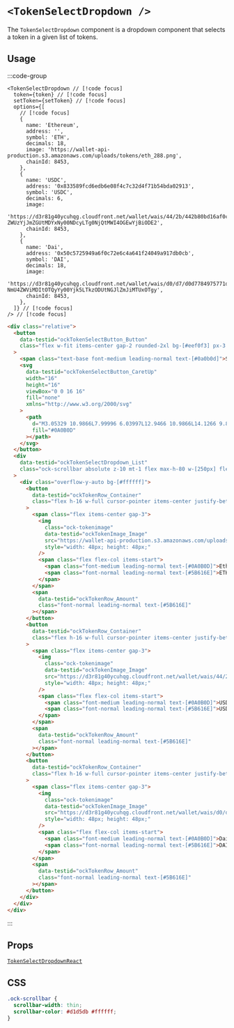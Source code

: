 
# `<TokenSelectDropdown />`

The `TokenSelectDropdown` component is a dropdown component that selects a token in a given list of tokens.

## Usage

:::code-group

```tsx [code]
<TokenSelectDropdown // [!code focus]
  token={token} // [!code focus]
  setToken={setToken} // [!code focus]
  options={[
    // [!code focus]
    {
      name: 'Ethereum',
      address: '',
      symbol: 'ETH',
      decimals: 18,
      image: 'https://wallet-api-production.s3.amazonaws.com/uploads/tokens/eth_288.png',
      chainId: 8453,
    },
    {
      name: 'USDC',
      address: '0x833589fcd6edb6e08f4c7c32d4f71b54bda02913',
      symbol: 'USDC',
      decimals: 6,
      image:
        'https://d3r81g40ycuhqg.cloudfront.net/wallet/wais/44/2b/442b80bd16af0c0d9b22e03a16753823fe826e5bfd457292b55fa0ba8c1ba213-ZWUzYjJmZGUtMDYxNy00NDcyLTg0NjQtMWI4OGEwYjBiODE2',
      chainId: 8453,
    },
    {
      name: 'Dai',
      address: '0x50c5725949a6f0c72e6c4a641f24049a917db0cb',
      symbol: 'DAI',
      decimals: 18,
      image:
        'https://d3r81g40ycuhqg.cloudfront.net/wallet/wais/d0/d7/d0d7784975771dbbac9a22c8c0c12928cc6f658cbcf2bbbf7c909f0fa2426dec-NmU4ZWViMDItOTQyYy00Yjk5LTkzODUtNGJlZmJiMTUxOTgy',
      chainId: 8453,
    },
  ]} // [!code focus]
/> // [!code focus]
```

```html [return html]
<div class="relative">
  <button
    data-testid="ockTokenSelectButton_Button"
    class="flex w-fit items-center gap-2 rounded-2xl bg-[#eef0f3] px-3 py-1 outline-none hover:bg-[#cacbce] active:bg-[#bfc1c3]"
  >
    <span class="text-base font-medium leading-normal text-[#0a0b0d]">Select</span>
    <svg
      data-testid="ockTokenSelectButton_CaretUp"
      width="16"
      height="16"
      viewBox="0 0 16 16"
      fill="none"
      xmlns="http://www.w3.org/2000/svg"
    >
      <path
        d="M3.05329 10.9866L7.99996 6.03997L12.9466 10.9866L14.1266 9.80663L7.99996 3.67997L1.87329 9.80663L3.05329 10.9866Z"
        fill="#0A0B0D"
      ></path>
    </svg>
  </button>
  <div
    data-testid="ockTokenSelectDropdown_List"
    class="ock-scrollbar absolute z-10 mt-1 flex max-h-80 w-[250px] flex-col overflow-y-hidden rounded-lg"
  >
    <div class="overflow-y-auto bg-[#ffffff]">
      <button
        data-testid="ockTokenRow_Container"
        class="flex h-16 w-full cursor-pointer items-center justify-between bg-white px-2 py-1 hover:bg-[#cacbce] active:bg-[#bfc1c3]"
      >
        <span class="flex items-center gap-3">
          <img
            class="ock-tokenimage"
            data-testid="ockTokenImage_Image"
            src="https://wallet-api-production.s3.amazonaws.com/uploads/tokens/eth_288.png"
            style="width: 48px; height: 48px;"
          />
          <span class="flex flex-col items-start">
            <span class="font-medium leading-normal text-[#0A0B0D]">Ethereum</span>
            <span class="font-normal leading-normal text-[#5B616E]">ETH</span>
          </span>
        </span>
        <span
          data-testid="ockTokenRow_Amount"
          class="font-normal leading-normal text-[#5B616E]"
        ></span>
      </button>
      <button
        data-testid="ockTokenRow_Container"
        class="flex h-16 w-full cursor-pointer items-center justify-between bg-white px-2 py-1 hover:bg-[#cacbce] active:bg-[#bfc1c3]"
      >
        <span class="flex items-center gap-3">
          <img
            class="ock-tokenimage"
            data-testid="ockTokenImage_Image"
            src="https://d3r81g40ycuhqg.cloudfront.net/wallet/wais/44/2b/442b80bd16af0c0d9b22e03a16753823fe826e5bfd457292b55fa0ba8c1ba213-ZWUzYjJmZGUtMDYxNy00NDcyLTg0NjQtMWI4OGEwYjBiODE2"
            style="width: 48px; height: 48px;"
          />
          <span class="flex flex-col items-start">
            <span class="font-medium leading-normal text-[#0A0B0D]">USDC</span>
            <span class="font-normal leading-normal text-[#5B616E]">USDC</span>
          </span>
        </span>
        <span
          data-testid="ockTokenRow_Amount"
          class="font-normal leading-normal text-[#5B616E]"
        ></span>
      </button>
      <button
        data-testid="ockTokenRow_Container"
        class="flex h-16 w-full cursor-pointer items-center justify-between bg-white px-2 py-1 hover:bg-[#cacbce] active:bg-[#bfc1c3]"
      >
        <span class="flex items-center gap-3">
          <img
            class="ock-tokenimage"
            data-testid="ockTokenImage_Image"
            src="https://d3r81g40ycuhqg.cloudfront.net/wallet/wais/d0/d7/d0d7784975771dbbac9a22c8c0c12928cc6f658cbcf2bbbf7c909f0fa2426dec-NmU4ZWViMDItOTQyYy00Yjk5LTkzODUtNGJlZmJiMTUxOTgy"
            style="width: 48px; height: 48px;"
          />
          <span class="flex flex-col items-start">
            <span class="font-medium leading-normal text-[#0A0B0D]">Dai</span>
            <span class="font-normal leading-normal text-[#5B616E]">DAI</span>
          </span>
        </span>
        <span
          data-testid="ockTokenRow_Amount"
          class="font-normal leading-normal text-[#5B616E]"
        ></span>
      </button>
    </div>
  </div>
</div>
```

:::

## Props

[`TokenSelectDropdownReact`](/token/types#tokenselectdropdownreact)

## CSS

```css
.ock-scrollbar {
  scrollbar-width: thin;
  scrollbar-color: #d1d5db #ffffff;
}
```
